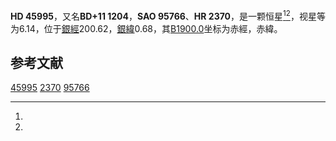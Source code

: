 {{Starbox begin
| name = HD 45995
}}
{{Starbox observe
| epoch = [[J2000.0|J2000.0]]
| constell = {{星座名待查}}<ref name=SIMBAD>{{cite web
 | url=http://simbad.u-strasbg.fr/simbad/sim-id?Ident=HR+2370
 | title=Pulsating variable Star
 | publisher=Centre de Données astronomiques de Strasbourg
 | work=SIMBAD
 | accessdate=2012-07-13
 | archive-date=2016-03-17
 | archive-url=https://web.archive.org/web/20160317134230/http://simbad.u-strasbg.fr/simbad/sim-id?Ident=HR+2370
 | dead-url=no
 }}</ref><ref name=DATA>{{cite web
 | url=http://vizier.u-strasbg.fr/viz-bin/VizieR-5?-out.add=.&-source=5050&-corr=PK=HR&-out.max=9999&HR=2370
 | title=VizieR Detailed Page
 | accessdate=2012-07-13
 | archive-date=2016-03-05
 | archive-url=https://web.archive.org/web/20160305082334/http://vizier.u-strasbg.fr/viz-bin/VizieR-5?-out.add=.&-source=5050&-corr=PK=HR&-out.max=9999&HR=2370
 | dead-url=no
 }}</ref>
| 星官 = 
| ra = {{RA|6|31|9.5}}<ref name=SIMBAD /><ref name=DATA />
| dec = {{DEC|+11|15|3}}<ref name=SIMBAD /><ref name=DATA />
| appmag_v = 6.14<ref name=SIMBAD /><ref name=DATA />
}}
{{Starbox character
| class = B2V:nne<ref name=SIMBAD /><ref name=DATA />
| b-v = -0.08<ref name=SIMBAD /><ref name=DATA />
| u-b = -0.86<ref name=SIMBAD /><ref name=DATA />
| r-i = <ref name=SIMBAD /><ref name=DATA />
| variable = 
}}
{{Starbox astrometry
| radial_v = -0.86
| prop_mo_ra = 20
| parallax = 0.009
| p_error =
}}
{{Starbox catalog
| names =BD+11 1204，[[SAO星表|SAO]] 95766，[[HD星表|HD]] 45995，[[HR星表|HR]] 2370}}
{{Starbox reference |Simbad=HR+2370}}
{{Starbox end}}

'''HD 45995'''，又名'''BD+11 1204'''，'''SAO 95766'''、'''HR 2370'''，是一颗恒星<ref name=SIMBAD /><ref name=DATA />，视星等为6.14，位于[[銀道座標系|銀經]]200.62，[[銀道座標系|銀緯]]0.68，其[[B1900.0|B1900.0]]坐标为赤經{{RA|6|25|35.7}}，赤緯{{DEC|+11|0.68|13}}。

== 参考文献 ==
{{reflist}}

{{star-stub}}

[[Category:HD和HDE天體|45995]]
[[Category:HR天體|2370]]
[[Category:SAO天體|95766]]